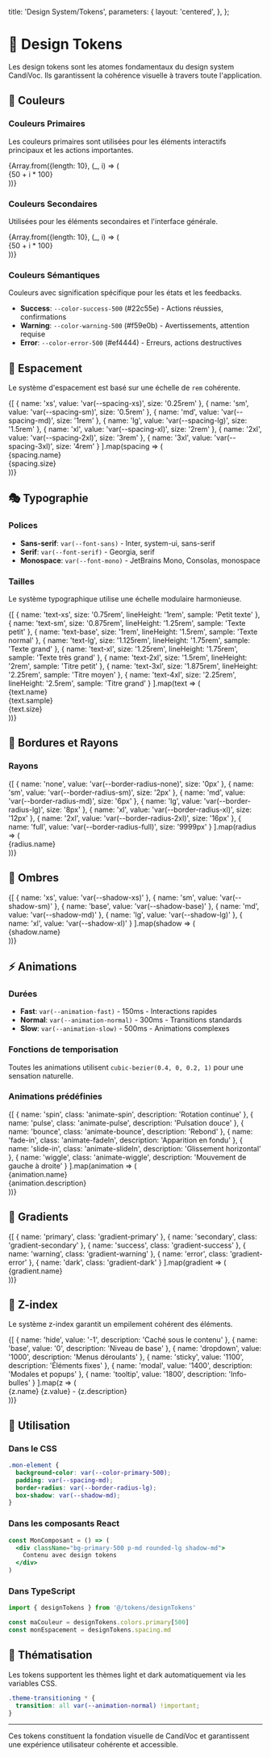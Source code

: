   title: 'Design System/Tokens',
  parameters: {
    layout: 'centered',
  },
};

# 🎨 Design Tokens

Les design tokens sont les atomes fondamentaux du design system CandiVoc. Ils garantissent la cohérence visuelle à travers toute l'application.

## 🎯 Couleurs

### Couleurs Primaires
Les couleurs primaires sont utilisées pour les éléments interactifs principaux et les actions importantes.

<div className="grid grid-cols-10 gap-2 mb-8">
  {Array.from({length: 10}, (_, i) => (
    <div key={i} className="text-center">
      <div
        className="h-12 rounded border border-gray-300 mb-2"
        style={{backgroundColor: `var(--color-primary-${50 + i * 100})`}}
      />
      <div className="text-xs">{50 + i * 100}</div>
    </div>
  ))}
</div>

### Couleurs Secondaires
Utilisées pour les éléments secondaires et l'interface générale.

<div className="grid grid-cols-10 gap-2 mb-8">
  {Array.from({length: 10}, (_, i) => (
    <div key={i} className="text-center">
      <div
        className="h-12 rounded border border-gray-300 mb-2"
        style={{backgroundColor: `var(--color-secondary-${50 + i * 100})`}}
      />
      <div className="text-xs">{50 + i * 100}</div>
    </div>
  ))}
</div>

### Couleurs Sémantiques
Couleurs avec signification spécifique pour les états et les feedbacks.

- **Success**: `--color-success-500` (#22c55e) - Actions réussies, confirmations
- **Warning**: `--color-warning-500` (#f59e0b) - Avertissements, attention requise
- **Error**: `--color-error-500` (#ef4444) - Erreurs, actions destructives

## 📏 Espacement

Le système d'espacement est basé sur une échelle de `rem` cohérente.

<div className="space-y-4 mb-8">
  {[
    { name: 'xs', value: 'var(--spacing-xs)', size: '0.25rem' },
    { name: 'sm', value: 'var(--spacing-sm)', size: '0.5rem' },
    { name: 'md', value: 'var(--spacing-md)', size: '1rem' },
    { name: 'lg', value: 'var(--spacing-lg)', size: '1.5rem' },
    { name: 'xl', value: 'var(--spacing-xl)', size: '2rem' },
    { name: '2xl', value: 'var(--spacing-2xl)', size: '3rem' },
    { name: '3xl', value: 'var(--spacing-3xl)', size: '4rem' }
  ].map(spacing => (
    <div key={spacing.name} className="flex items-center gap-4">
      <div className="w-16 text-sm font-mono">{spacing.name}</div>
      <div
        className="bg-primary-500 h-4"
        style={{width: spacing.size}}
      />
      <div className="text-sm text-gray-600">{spacing.size}</div>
    </div>
  ))}
</div>

## 🎭 Typographie

### Polices
- **Sans-serif**: `var(--font-sans)` - Inter, system-ui, sans-serif
- **Serif**: `var(--font-serif)` - Georgia, serif
- **Monospace**: `var(--font-mono)` - JetBrains Mono, Consolas, monospace

### Tailles
Le système typographique utilise une échelle modulaire harmonieuse.

<div className="space-y-3 mb-8">
  {[
    { name: 'text-xs', size: '0.75rem', lineHeight: '1rem', sample: 'Petit texte' },
    { name: 'text-sm', size: '0.875rem', lineHeight: '1.25rem', sample: 'Texte petit' },
    { name: 'text-base', size: '1rem', lineHeight: '1.5rem', sample: 'Texte normal' },
    { name: 'text-lg', size: '1.125rem', lineHeight: '1.75rem', sample: 'Texte grand' },
    { name: 'text-xl', size: '1.25rem', lineHeight: '1.75rem', sample: 'Texte très grand' },
    { name: 'text-2xl', size: '1.5rem', lineHeight: '2rem', sample: 'Titre petit' },
    { name: 'text-3xl', size: '1.875rem', lineHeight: '2.25rem', sample: 'Titre moyen' },
    { name: 'text-4xl', size: '2.25rem', lineHeight: '2.5rem', sample: 'Titre grand' }
  ].map(text => (
    <div key={text.name} className="flex items-center gap-4">
      <div className="w-24 text-xs font-mono">{text.name}</div>
      <div className={text.name}>{text.sample}</div>
      <div className="text-xs text-gray-500">{text.size}</div>
    </div>
  ))}
</div>

## 🔄 Bordures et Rayons

### Rayons
<div className="flex items-center gap-4 mb-8">
  {[
    { name: 'none', value: 'var(--border-radius-none)', size: '0px' },
    { name: 'sm', value: 'var(--border-radius-sm)', size: '2px' },
    { name: 'md', value: 'var(--border-radius-md)', size: '6px' },
    { name: 'lg', value: 'var(--border-radius-lg)', size: '8px' },
    { name: 'xl', value: 'var(--border-radius-xl)', size: '12px' },
    { name: '2xl', value: 'var(--border-radius-2xl)', size: '16px' },
    { name: 'full', value: 'var(--border-radius-full)', size: '9999px' }
  ].map(radius => (
    <div key={radius.name} className="text-center">
      <div
        className="w-12 h-12 bg-primary-500 mb-2"
        style={{borderRadius: radius.value}}
      />
      <div className="text-xs">{radius.name}</div>
    </div>
  ))}
</div>

## 🎨 Ombres

<div className="grid grid-cols-3 gap-4 mb-8">
  {[
    { name: 'xs', value: 'var(--shadow-xs)' },
    { name: 'sm', value: 'var(--shadow-sm)' },
    { name: 'base', value: 'var(--shadow-base)' },
    { name: 'md', value: 'var(--shadow-md)' },
    { name: 'lg', value: 'var(--shadow-lg)' },
    { name: 'xl', value: 'var(--shadow-xl)' }
  ].map(shadow => (
    <div key={shadow.name} className="text-center">
      <div
        className="w-full h-20 bg-white rounded border border-gray-200"
        style={{boxShadow: shadow.value}}
      />
      <div className="text-xs mt-2">{shadow.name}</div>
    </div>
  ))}
</div>

## ⚡ Animations

### Durées
- **Fast**: `var(--animation-fast)` - 150ms - Interactions rapides
- **Normal**: `var(--animation-normal)` - 300ms - Transitions standards
- **Slow**: `var(--animation-slow)` - 500ms - Animations complexes

### Fonctions de temporisation
Toutes les animations utilisent `cubic-bezier(0.4, 0, 0.2, 1)` pour une sensation naturelle.

### Animations prédéfinies
<div className="grid grid-cols-2 gap-4 mb-8">
  {[
    { name: 'spin', class: 'animate-spin', description: 'Rotation continue' },
    { name: 'pulse', class: 'animate-pulse', description: 'Pulsation douce' },
    { name: 'bounce', class: 'animate-bounce', description: 'Rebond' },
    { name: 'fade-in', class: 'animate-fadeIn', description: 'Apparition en fondu' },
    { name: 'slide-in', class: 'animate-slideIn', description: 'Glissement horizontal' },
    { name: 'wiggle', class: 'animate-wiggle', description: 'Mouvement de gauche à droite' }
  ].map(animation => (
    <div key={animation.name} className="text-center">
      <div className={`h-16 bg-primary-500 rounded mb-2 ${animation.class}`} />
      <div className="text-xs font-mono">{animation.name}</div>
      <div className="text-xs text-gray-500">{animation.description}</div>
    </div>
  ))}
</div>

## 🎨 Gradients

<div className="grid grid-cols-2 gap-4 mb-8">
  {[
    { name: 'primary', class: 'gradient-primary' },
    { name: 'secondary', class: 'gradient-secondary' },
    { name: 'success', class: 'gradient-success' },
    { name: 'warning', class: 'gradient-warning' },
    { name: 'error', class: 'gradient-error' },
    { name: 'dark', class: 'gradient-dark' }
  ].map(gradient => (
    <div key={gradient.name} className="text-center">
      <div className={`h-16 rounded ${gradient.class}`} />
      <div className="text-xs mt-2 font-mono">{gradient.name}</div>
    </div>
  ))}
</div>

## 📐 Z-index

Le système z-index garantit un empilement cohérent des éléments.

<div className="space-y-2">
  {[
    { name: 'hide', value: '-1', description: 'Caché sous le contenu' },
    { name: 'base', value: '0', description: 'Niveau de base' },
    { name: 'dropdown', value: '1000', description: 'Menus déroulants' },
    { name: 'sticky', value: '1100', description: 'Éléments fixes' },
    { name: 'modal', value: '1400', description: 'Modales et popups' },
    { name: 'tooltip', value: '1800', description: 'Info-bulles' }
  ].map(z => (
    <div key={z.name} className="flex justify-between text-sm">
      <span className="font-mono">{z.name}</span>
      <span className="text-gray-600">{z.value} - {z.description}</span>
    </div>
  ))}
</div>

## 🎯 Utilisation

### Dans le CSS
```css
.mon-element {
  background-color: var(--color-primary-500);
  padding: var(--spacing-md);
  border-radius: var(--border-radius-lg);
  box-shadow: var(--shadow-md);
}
```

### Dans les composants React
```jsx
const MonComposant = () => (
  <div className="bg-primary-500 p-md rounded-lg shadow-md">
    Contenu avec design tokens
  </div>
)
```

### Dans TypeScript
```typescript
import { designTokens } from '@/tokens/designTokens'

const maCouleur = designTokens.colors.primary[500]
const monEspacement = designTokens.spacing.md
```

## 🔄 Thématisation

Les tokens supportent les thèmes light et dark automatiquement via les variables CSS.

```css
.theme-transitioning * {
  transition: all var(--animation-normal) !important;
}
```

---

Ces tokens constituent la fondation visuelle de CandiVoc et garantissent une expérience utilisateur cohérente et accessible.